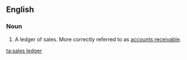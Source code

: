 ==English==

===Noun===
{{en-noun}}

# {{lb|en|accounting}} A ledger of sales. More correctly referred to as [[accounts receivable]].

[[ta:sales ledger]]